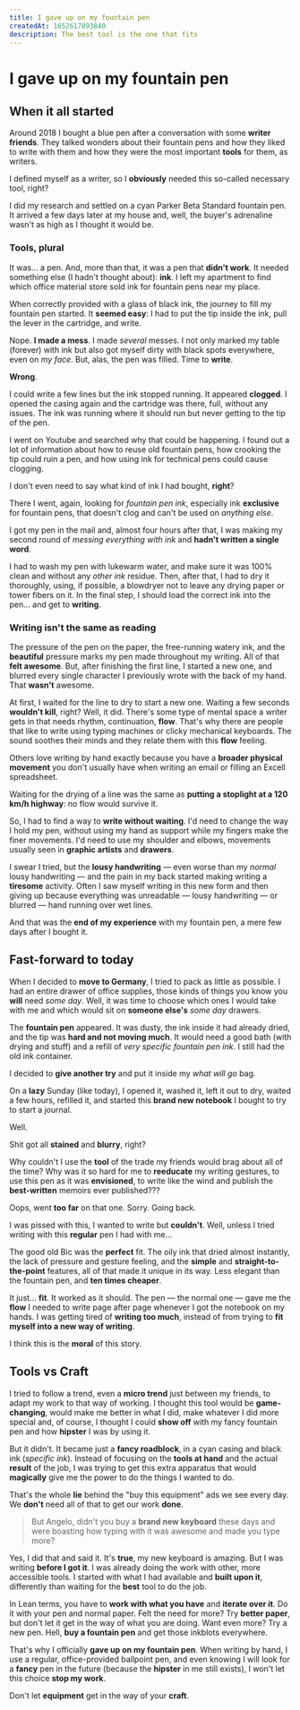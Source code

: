 ```yaml
---
title: I gave up on my fountain pen
createdAt: 1652617893840
description: The best tool is the one that fits
---
```


# I **gave up** on my fountain pen

## When it all started

Around 2018 I bought a blue pen after a conversation with some **writer friends**. They talked wonders about their fountain pens and how they liked to write with them and how they were the most important **tools** for them, as writers.

I defined myself as a writer, so I **obviously** needed this so-called necessary tool, right?

I did my research and settled on a cyan Parker Beta Standard fountain pen. It arrived a few days later at my house and, well, the buyer's adrenaline wasn't as high as I thought it would be.

### Tools, plural

It was... a pen. And, more than that, it was a pen that **didn't work**. It needed something else (I hadn't thought about): **ink**. I left my apartment to find which office material store sold ink for fountain pens near my place.

When correctly provided with a glass of black ink, the journey to fill my fountain pen started. It **seemed easy**: I had to put the tip inside the ink, pull the lever in the cartridge, and write.

Nope. **I made a mess**. I made _several_ messes. I not only marked my table (forever) with ink but also got myself dirty with black spots everywhere, even on _my face_. But, alas, the pen was filled. Time to **write**.

**Wrong**.

I could write a few lines but the ink stopped running. It appeared **clogged**. I opened the casing again and the cartridge was there, full, without any issues. The ink was running where it should run but never getting to the tip of the pen.

I went on Youtube and searched why that could be happening. I found out a lot of information about how to reuse old fountain pens, how crooking the tip could ruin a pen, and how using ink for technical pens could cause clogging.

I don't even need to say what kind of ink I had bought, **right**?

There I went, again, looking for _fountain pen ink_, especially ink **exclusive** for fountain pens, that doesn't clog and can't be used on _anything else_.

I got my pen in the mail and, almost four hours after that, I was making my second round of _messing everything with ink_ and **hadn't written a single word**.

I had to wash my pen with lukewarm water, and make sure it was 100% clean and without any _other ink_ residue. Then, after that, I had to dry it thoroughly, using, if possible, a blowdryer not to leave any drying paper or tower fibers on it. In the final step, I should load the correct ink into the pen... and get to **writing**.

### Writing isn't the same as reading

The pressure of the pen on the paper, the free-running watery ink, and the **beautiful** pressure marks my pen made throughout my writing. All of that **felt awesome**. But, after finishing the first line, I started a new one, and blurred every single character I previously wrote with the back of my hand. That **wasn't** awesome.

At first, I waited for the line to dry to start a new one. Waiting a few seconds **wouldn't kill**, right? Well, it did. There's some type of mental space a writer gets in that needs rhythm, continuation, **flow**. That's why there are people that like to write using typing machines or clicky mechanical keyboards. The sound soothes their minds and they relate them with this **flow** feeling.

Others love writing by hand exactly because you have a **broader physical movement** you don't usually have when writing an email or filling an Excell spreadsheet.

Waiting for the drying of a line was the same as **putting a stoplight at a 120 km/h highway**: no flow would survive it.

So, I had to find a way to **write without waiting**. I'd need to change the way I hold my pen, without using my hand as support while my fingers make the finer movements. I'd need to use my shoulder and elbows, movements usually seen in **graphic artists** and **drawers**.

I swear I tried, but the **lousy handwriting** — even worse than my _normal_ lousy handwriting — and the pain in my back started making writing a **tiresome** activity. Often I saw myself writing in this new form and then giving up because everything was unreadable — lousy handwriting — or blurred — hand running over wet lines.

And that was the **end of my experience** with my fountain pen, a mere few days after I bought it.

## Fast-forward to today

When I decided to **move to Germany**, I tried to pack as little as possible. I had an entire drawer of office supplies, those kinds of things you know you **will** need _some day_. Well, it was time to choose which ones I would take with me and which would sit on **someone else's** _some day_ drawers.

The **fountain pen** appeared. It was dusty, the ink inside it had already dried, and the tip was **hard and not moving much**. It would need a good bath (with drying and stuff) and a refill of _very specific fountain pen ink_. I still had the old ink container.

I decided to **give another try** and put it inside my _what will go_ bag.

On a **lazy** Sunday (like today), I opened it, washed it, left it out to dry, waited a few hours, refilled it, and started this **brand new notebook** I bought to try to start a journal.

Well.

Shit got all **stained** and **blurry**, right?

Why couldn't I use the **tool** of the trade my friends would brag about all of the time? Why was it so hard for me to **reeducate** my writing gestures, to use this pen as it was **envisioned**, to write like the wind and publish the **best-written** memoirs ever published???

Oops, went **too far** on that one. Sorry. Going back.

I was pissed with this, I wanted to write but **couldn't**. Well, unless I tried writing with this **regular** pen I had with me...

The good old Bic was the **perfect** fit. The oily ink that dried almost instantly, the lack of pressure and gesture feeling, and the **simple** and **straight-to-the-point** features, all of that made it unique in its way. Less elegant than the fountain pen, and **ten times cheaper**.

It just... **fit**. It worked as it should. The pen — the normal one — gave me the **flow** I needed to write page after page whenever I got the notebook on my hands. I was getting tired of **writing too much**, instead of from trying to **fit myself into a new way of writing**.

I think this is the **moral** of this story.

## Tools vs Craft

I tried to follow a trend, even a **micro trend** just between my friends, to adapt my work to that way of working. I thought this tool would be **game-changing**, would make me better in what I did, make whatever I did more special and, of course, I thought I could **show off** with my fancy fountain pen and how **hipster** I was by using it.

But it didn't. It became just a **fancy roadblock**, in a cyan casing and black ink (_specific ink_). Instead of focusing on the **tools at hand** and the actual **result** of the job, I was trying to get this extra apparatus that would **magically** give me the power to do the things I wanted to do.

That's the whole **lie** behind the "buy this equipment" ads we see every day. We **don't** need all of that to get our work **done**.

> But Angelo, didn't you buy a **brand new keyboard** these days and were boasting how typing with it was awesome and made you type more?

Yes, I did that and said it. It's **true**, my new keyboard is amazing. But I was writing **before I got it**. I was already doing the work with other, more accessible tools. I started with what I had available and **built upon it**, differently than waiting for the **best** tool to do the job.

In Lean terms, you have to **work with what you have** and **iterate over it**. Do it with your pen and normal paper. Felt the need for more? Try **better paper**, but don't let it get in the way of what you are doing. Want even more? Try a new pen. Hell, **buy a fountain pen** and get those inkblots everywhere.

That's why I officially **gave up on my fountain pen**. When writing by hand, I use a regular, office-provided ballpoint pen, and even knowing I will look for a **fancy** pen in the future (because the **hipster** in me still exists), I won't let this choice **stop my work**.

Don't let **equipment** get in the way of your **craft**.
